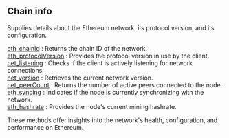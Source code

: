 ## Chain info

Supplies details about the Ethereum network, its protocol version, and its configuration.

[eth_chainId](/ethereum-api/chaininfo/eth_chainId) : Returns the chain ID of the network.  \
[eth_protocolVersion](/ethereum-api/chaininfo/eth_protocolVersion) : Provides the protocol version in use by the client.  \
[net_listening](/ethereum-api/chaininfo/net_listening) : Checks if the client is actively listening for network connections. \
[net_version](/ethereum-api/chaininfo/net_version) : Retrieves the current network version.  \
[net_peerCount](/ethereum-api/chaininfo/net_peerCount) : Returns the number of active peers connected to the node.  \
[eth_syncing](/ethereum-api/chaininfo/eth_syncing) : Indicates if the node is currently synchronizing with the network.  \
[eth_hashrate](/ethereum-api/chaininfo/eth_hashrate) : Provides the node's current mining hashrate.

These methods offer insights into the network's health, configuration, and performance on Ethereum.





